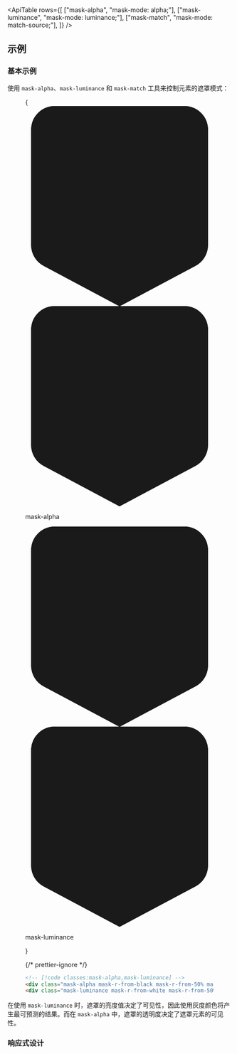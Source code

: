 

<svg className="sr-only">
  <defs>
    <pattern id="checkerboard" x="0.5" y="0" width="10" height="10" patternUnits="userSpaceOnUse">
      <rect x="0" y="0" width="5" height="5" fill="#fff" />
      <rect x="5" y="0" width="5" height="5" fill="#808080" />
      <rect x="0" y="5" width="5" height="5" fill="#808080" />
      <rect x="5" y="5" width="5" height="5" fill="#fff" />
    </pattern>
  </defs>
</svg>

<svg className="hidden">
  <symbol id="gradient-color-stop" viewBox="0 0 32 34">
    <path
      fill="url(#checkerboard)"
      stroke="#000"
      strokeOpacity=".05"
      d="M5 .5h22A3.5 3.5 0 0 1 30.5 4v19.6a3.5 3.5 0 0 1-1.853 3.088L16 33.433 3.353 26.688A3.5 3.5 0 0 1 1.5 23.6V4A3.5 3.5 0 0 1 5 .5Z"
    />
    <path
      fill="currentColor"
      d="M1 4a4 4 0 0 1 4-4h22a4 4 0 0 1 4 4v19.6a4 4 0 0 1-2.118 3.53L16 34 3.118 27.13A4 4 0 0 1 1 23.6V4Z"
    />
  </symbol>
</svg>

<ApiTable
  rows={[
    ["mask-alpha", "mask-mode: alpha;"],
    ["mask-luminance", "mask-mode: luminance;"],
    ["mask-match", "mask-mode: match-source;"],
  ]}
/>

## 示例

### 基本示例

使用 `mask-alpha`、`mask-luminance` 和 `mask-match` 工具来控制元素的遮罩模式：

<Figure>

<Example>
  {
    <div className="mx-5 grid gap-10 text-center font-mono text-xs font-medium text-gray-500 dark:text-gray-400">
      <div>
        <div className="relative h-[3.625rem]">
          <div className="absolute top-0 left-[50%] -ml-3 flex h-12 flex-col items-center">
            <svg viewBox="0 0 32 34" className="w-7 flex-none text-black drop-shadow-sm dark:stroke-white/10">
              <use href="#gradient-color-stop" />
            </svg>
            <div className="mt-2 h-2 w-0.5 bg-gray-900/30 dark:bg-white/30"></div>
          </div>
          <div className="absolute top-0 right-px -mr-3 flex h-12 flex-col items-center">
            <svg viewBox="0 0 32 34" className="w-7 flex-none text-transparent drop-shadow-sm dark:stroke-white/10">
              <use href="#gradient-color-stop" />
            </svg>
            <div className="mt-2 h-2 w-0.5 bg-gray-900/30 dark:bg-white/30"></div>
          </div>
        </div>
        <div className="relative">
          <div className="relative z-10 h-24 rounded-lg bg-[url(https://images.unsplash.com/photo-1554629947-334ff61d85dc?ixid=MnwxMjA3fDB8MHxwaG90by1wYWdlfHx8fGVufDB8fHx8&ixlib=rb-1.2.1&auto=format&fit=crop&w=1000&h=1000&q=80)] mask-r-from-black mask-r-from-50% mask-r-to-transparent bg-cover bg-center mask-alpha"></div>
          <Stripes className="absolute inset-0 rounded-lg" border />
        </div>
        <p className="mt-3">mask-alpha</p>
      </div>
      <div>
        <div className="relative h-[3.625rem]">
          <div className="absolute top-0 left-[50%] -ml-3 flex h-12 flex-col items-center">
            <svg viewBox="0 0 32 34" className="w-7 flex-none text-white drop-shadow-sm dark:stroke-white/10">
              <use href="#gradient-color-stop" />
            </svg>
            <div className="mt-2 h-2 w-0.5 bg-gray-900/30 dark:bg-white/30"></div>
          </div>
          <div className="absolute top-0 right-px -mr-3 flex h-12 flex-col items-center">
            <svg viewBox="0 0 32 34" className="w-7 flex-none text-black drop-shadow-sm dark:stroke-white/10">
              <use href="#gradient-color-stop" />
            </svg>
            <div className="mt-2 h-2 w-0.5 bg-gray-900/30 dark:bg-white/30"></div>
          </div>
        </div>
        <div className="relative">
          <div className="relative z-10 h-24 rounded-lg bg-[url(https://images.unsplash.com/photo-1554629947-334ff61d85dc?ixid=MnwxMjA3fDB8MHxwaG90by1wYWdlfHx8fGVufDB8fHx8&ixlib=rb-1.2.1&auto=format&fit=crop&w=1000&h=1000&q=80)] mask-r-from-white mask-r-from-50% mask-r-to-black bg-cover bg-center mask-luminance"></div>
          <Stripes className="absolute inset-0 rounded-lg" border />
        </div>
        <p className="mt-3">mask-luminance</p>
      </div>
    </div>
  }
</Example>

{/* prettier-ignore */}
```html
<!-- [!code classes:mask-alpha,mask-luminance] -->
<div class="mask-alpha mask-r-from-black mask-r-from-50% mask-r-to-transparent bg-[url(/img/mountains.jpg)] ..."></div>
<div class="mask-luminance mask-r-from-white mask-r-from-50% mask-r-to-black bg-[url(/img/mountains.jpg)] ..."></div>
```

</Figure>

在使用 `mask-luminance` 时，遮罩的亮度值决定了可见性，因此使用灰度颜色将产生最可预测的结果。而在 `mask-alpha` 中，遮罩的透明度决定了遮罩元素的可见性。

### 响应式设计

<ResponsiveDesign property="mask-mode" defaultClass="mask-alpha" featuredClass="mask-luminance" />